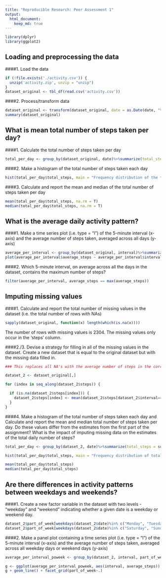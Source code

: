 ```yaml
---
title: "Reproducible Research: Peer Assessment 1"
output: 
  html_document:
    keep_md: true
---
```


```r
library(dplyr)
library(ggplot2)
```

## Loading and preprocessing the data

####1. Load the data
```r
if (!file.exists('./activity.csv')) {
  unzip('activity.zip', unzip = "unzip")
}
dataset_original <- tbl_df(read.csv('activity.csv'))
```

####2. Process/transform data
```r
dataset_original <- transform(dataset_original, date = as.Date(date, "%Y-%m-%d"))
summary(dataset_original)
```


## What is mean total number of steps taken per day?

####1. Calculate the total number of steps taken per day
```r
total_per_day <- group_by(dataset_original, date)%>%summarize(total_steps = sum(steps)); print(total_per_day, n = 61)
```

####2. Make a histogram of the total number of steps taken each day

```r
hist(total_per_day$total_steps, main = "Frequency distribution of the total steps per day", xlab = "Number of steps")
```

####3. Calculate and report the mean and median of the total number of steps taken per day
```r
mean(total_per_day$total_steps, na.rm = T)
median(total_per_day$total_steps, na.rm = T)
```


## What is the average daily activity pattern?

####1. Make a time series plot (i.e. type = "l") of the 5-minute interval (x-axis) and the average number of steps taken, averaged across all days (y-axis)
```r
average_per_interval <- group_by(dataset_original, interval)%>%summarize(average_steps = mean(steps, na.rm = T))
plot(average_per_interval$average_steps ~ average_per_interval$interval, type = "l", main = "Average number of steps by interval", xlab = "Interval", ylab = "Average number of steps")
```

####2. Which 5-minute interval, on average across all the days in the dataset, contains the maximum number of steps?
```r
filter(average_per_interval, average_steps == max(average_steps))
```

## Imputing missing values

####1. Calculate and report the total number of missing values in the dataset (i.e. the total number of rows with NAs)
```r
sapply(dataset_original, function(x) length(which(is.na(x))))
```
The number of rows with missing values is 2304. The missing values only occur in the 'steps' column.

####2./3. Devise a strategy for filling in all of the missing values in the dataset. Create a new dataset that is equal to the original dataset but with the missing data filled in.
```r
### This replaces all NA's with the average number of steps in the corresponding interval, averaged accross all days:

dataset_2 <- dataset_original[,] 

for (index in seq_along(dataset_2$steps)) {

  if (is.na(dataset_2$steps[index])) {
    dataset_2$steps[index] <- mean(dataset_2$steps[dataset_2$interval==dataset_2$interval[index]], na.rm = T)
  }
}
```

####4. Make a histogram of the total number of steps taken each day and Calculate and report the mean and median total number of steps taken per day. Do these values differ from the estimates from the first part of the assignment? What is the impact of imputing missing data on the estimates of the total daily number of steps?
```r
total_per_day <- group_by(dataset_2, date)%>%summarize(total_steps = sum(steps))

hist(total_per_day$total_steps, main = "Frequency distribution of total steps per day", xlab = "Total steps per day")

mean(total_per_day$total_steps)
median(total_per_day$total_steps)
```

## Are there differences in activity patterns between weekdays and weekends?

####1. Create a new factor variable in the dataset with two levels - "weekday" and "weekend" indicating whether a given date is a weekday or weekend day.
```r
dataset_2$part_of_week[weekdays(dataset_2$date)%in% c("Monday", "Tuesday", "Wednesday", "Thursday", "Friday")] = 'weekday'
dataset_2$part_of_week[weekdays(dataset_2$date)%in% c("Saturday", "Sunday")] = 'weekend'
```

####2. Make a panel plot containing a time series plot (i.e. type = "l") of the 5-minute interval (x-axis) and the average number of steps taken, averaged across all weekday days or weekend days (y-axis)
```r
average_per_interval_poweek <- group_by(dataset_2, interval, part_of_week)%>%summarize(average_steps = mean(steps))

g <- ggplot(average_per_interval_poweek, aes(interval, average_steps))
g + geom_line() + facet_grid(part_of_week~.)
```
